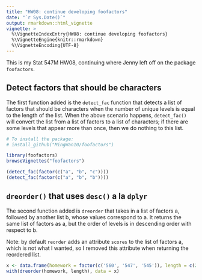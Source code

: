 ```yaml
---
title: "HW08: continue developing foofactors"
date: "`r Sys.Date()`"
output: rmarkdown::html_vignette
vignette: >
  %\VignetteIndexEntry{HW08: continue developing foofactors}
  %\VignetteEngine{knitr::rmarkdown}
  %\VignetteEncoding{UTF-8}
---
```


This is my Stat 547M HW08, continuing where Jenny left off on the package `foofactors`.

## Detect factors that should be characters

The first function added is the `detect_fac` function that detects a list of factors that should be characters when the number of unique levels is equal to the length of the list. When the above scenario happens, `detect_fac()` will convert the list from a list of factors to a list of characters; if there are some levels that appear more than once, then we do nothing to this list.

```r
# To install the package:
# install_github("MingWan10/foofactors")

library(foofactors)
browseVignettes("foofactors")

(detect_fac(factor(c("a", "b", "c"))))
(detect_fac(factor(c("a", "b", "b"))))
```

## `dreorder()` that uses `desc()` a la `dplyr`

The second function added is `dreorder` that takes in a list of factors a, followed by another list b, whose values correspond to a. It returns the same list of factors as a, but the order of levels is in descending order with respect to b.

Note: by default `reorder` adds an attribute `scores` to the list of factors a, which is not what I wanted, so I removed this attribute when returning the reordered list.

```r
x <- data.frame(homework = factor(c('560', '547', '545')), length = c(2, 3, 1))
with(dreorder(homework, length), data = x)
```
